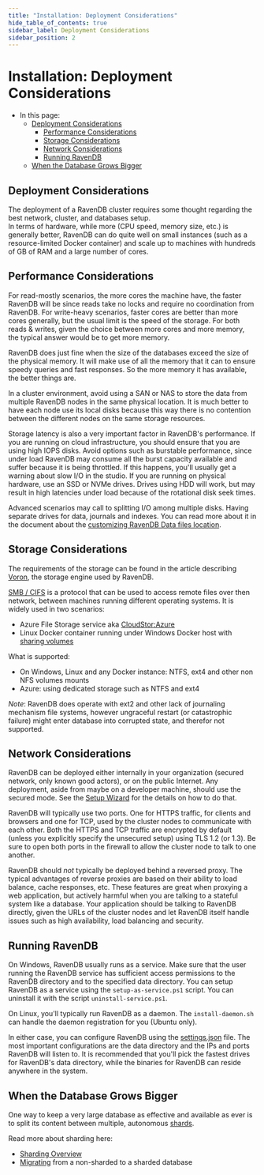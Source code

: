```yaml
---
title: "Installation: Deployment Considerations"
hide_table_of_contents: true
sidebar_label: Deployment Considerations
sidebar_position: 2
---
```



# Installation: Deployment Considerations
<Admonition type="note" title="Note">

* In this page:
   * [Deployment Considerations](../../start/installation/deployment-considerations.mdx#deployment-considerations)  
      * [Performance Considerations](../../start/installation/deployment-considerations.mdx#performance-considerations)  
      * [Storage Considerations](../../start/installation/deployment-considerations.mdx#storage-considerations)  
      * [Network Considerations](../../start/installation/deployment-considerations.mdx#network-considerations)  
      * [Running RavenDB](../../start/installation/deployment-considerations.mdx#running-ravendb)  
   * [When the Database Grows Bigger](../../start/installation/deployment-considerations.mdx#when-the-database-grows-bigger)  

</Admonition>

## Deployment Considerations

The deployment of a RavenDB cluster requires some thought regarding the best network, cluster, and databases setup.  
In terms of hardware, while more (CPU speed, memory size, etc.) is generally better, RavenDB can do quite well on 
small instances (such as a resource-limited Docker container) and scale up to machines with hundreds of GB of RAM 
and a large number of cores.  

## Performance Considerations

For read-mostly scenarios, the more cores the machine have, the faster RavenDB will be since reads take no locks and require no 
coordination from RavenDB. For write-heavy scenarios, faster cores are better than more cores generally, but the usual limit is 
the speed of the storage. For both reads & writes, given the choice between more cores and more memory, the typical answer would
be to get more memory. 

RavenDB does just fine when the size of the databases exceed the size of the physical memory. It will
make use of all the memory that it can to ensure speedy queries and fast responses. So the more memory it has available, the better
things are.

In a cluster environment, avoid using a SAN or NAS to store the data from multiple RavenDB nodes in the same physical location.
It is much better to have each node use its local disks because this way there is no contention between the different nodes on the
same storage resources. 

Storage latency is also a very important factor in RavenDB's performance. If you are running on cloud infrastructure, you should 
ensure that you are using high IOPS disks. Avoid options such as burstable performance, since under load RavenDB may consume all the
burst capacity available and suffer because it is being throttled. If this happens, you'll usually get a warning about slow I/O in 
the studio. If you are running on physical hardware, use an SSD or NVMe drives. Drives using HDD will work, but may result in high
latencies under load because of the rotational disk seek times.

Advanced scenarios may call to splitting I/O among multiple disks. Having separate drives for data, journals and indexes. You can
read more about it in the document about the [customizing RavenDB Data files location](../../server/storage/customizing-raven-data-files-locations.mdx).

## Storage Considerations

The requirements of the storage can be found in the article describing [Voron](../../server/storage/storage-engine.mdx#requirements), the storage engine used by RavenDB.

<Admonition type="note" title="SMB / CIFS is not supported for production scenarios" id="smb-cifs-is-not-supported-for-production-scenarios" href="#smb-cifs-is-not-supported-for-production-scenarios">

[SMB / CIFS](https://en.wikipedia.org/wiki/Server_Message_Block) is a protocol that can be used to access remote files over then network, between machines running different operating systems.
It is widely used in two scenarios:

-  Azure File Storage service aka [CloudStor:Azure](https://azure.microsoft.com/en-us/services/storage/files/)   
-  Linux Docker container running under Windows Docker host with [sharing volumes](https://docs.docker.com/storage/volumes/#share-data-among-machines)

What is supported:

- On Windows, Linux and any Docker instance: NTFS, ext4 and other non NFS volumes mounts
- Azure: using dedicated storage such as NTFS and ext4   

_Note_: RavenDB does operate with ext2 and other lack of journaling mechanism file systems, however ungraceful restart (or catastrophic failure) might enter database into corrupted state, and therefor not supported.

</Admonition>

## Network Considerations

RavenDB can be deployed either internally in your organization (secured network, only known good actors), or on the public Internet.
Any deployment, aside from maybe on a developer machine, should use the secured mode. See the 
[Setup Wizard](../../start/installation/setup-wizard.mdx) for the details on how to do that. 

RavenDB will typically use two ports. One for HTTPS traffic, for clients and browsers and one for TCP, used by the cluster nodes to
communicate with each other. Both the HTTPS and TCP traffic are encrypted by default (unless you explicitly specify the unsecured setup)
using TLS 1.2 (or 1.3). Be sure to open both ports in the firewall to allow the cluster node to talk to one another. 

RavenDB should _not_ typically be deployed behind a reversed proxy. The typical advantages of reverse proxies are based on their ability
to load balance, cache responses, etc. These features are great when proxying a web application, but actively harmful when you are talking
to a stateful system like a database. Your application should be talking to RavenDB directly, given the URLs of the cluster nodes and let
RavenDB itself handle issues such as high availability, load balancing and security. 

## Running RavenDB

On Windows, RavenDB usually runs as a service. Make sure that the user running the RavenDB service has sufficient access 
permissions to the RavenDB directory and to the specified data directory. You can setup RavenDB as a service using the 
`setup-as-service.ps1` script. You can uninstall it with the script `uninstall-service.ps1`.  

On Linux, you'll typically run RavenDB as a daemon. The `install-daemon.sh` can handle the daemon registration for you (Ubuntu only).

In either case, you can configure RavenDB using the [settings.json](../../server/configuration/configuration-options.mdx#settingsjson) file. The most important configurations are the data directory and the 
IPs and ports RavenDB will listen to. It is recommended that you'll pick the fastest drives for RavenDB's data directory, while the binaries
for RavenDB can reside anywhere in the system.



## When the Database Grows Bigger

One way to keep a very large database as effective and available 
as ever is to split its content between multiple, autonomous 
[shards](../../sharding/overview.mdx#shards).  

Read more about sharding here:  

* [Sharding Overview](../../sharding/overview.mdx)  
* [Migrating](../../sharding/migration.mdx) from a non-sharded to a sharded database  



